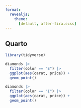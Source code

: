```yaml
---
format:
  revealjs:
    theme:
      [default, after-fira.scss]
---
```


## Quarto

```r
library(tidyverse)

diamonds |>
  filter(color == "E") |>
  ggplot(aes(carat, price)) +
  geom_point()

diamonds |>
  filter(color == "I") |>
  ggplot(aes(carat, price)) +
  geom_point()

```